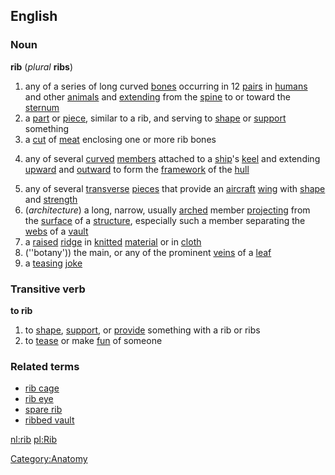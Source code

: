 ==English==
===Noun===
'''rib''' (''plural'' '''ribs''')

# any of a series of long curved [[bone]]s occurring in 12 [[pair]]s in [[human]]s and other [[animal]]s and [[extending]] from the [[spine]] to or toward the [[sternum]]
# a [[part]] or [[piece]], similar to a rib, and serving to [[shape]] or [[support]] something
# a [[cut]] of [[meat]] enclosing one or more rib bones
#{{nautical}} any of several [[curve]]d [[member]]s attached to a [[ship]]'s [[keel]] and extending [[upward]] and [[outward]] to form the [[framework]] of the [[hull]]
# any of several [[transverse]] [[piece]]s that provide an [[aircraft]] [[wing]] with [[shape]] and [[strength]]
#(''architecture'') a long, narrow, usually [[arch]]ed member [[projecting]] from the [[surface]] of a [[structure]], especially such a member separating the [[web]]s of a [[vault]]
#a [[raised]] [[ridge]] in [[knitted]] [[material]] or in [[cloth]]
#(''botany')) the main, or any of the prominent [[vein]]s of a [[leaf]]
# a [[teasing]] [[joke]]

===Transitive verb===
'''to rib'''
#to [[shape]], [[support]], or [[provide]] something with a rib or ribs
#to [[tease]] or make [[fun]] of someone

===Related terms===
*[[rib cage]]
*[[rib eye]]
*[[spare rib]]
*[[ribbed vault]]

[[Category:Anatomy]]

[[nl:rib]]
[[pl:Rib]]